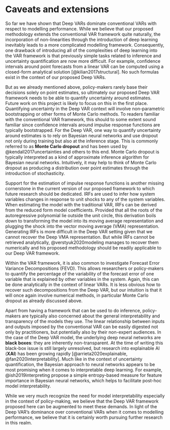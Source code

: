 # Caveats and extensions {#exten}

So far we have shown that Deep VARs dominate conventional VARs with respect to modelling performance. While we believe that our proposed methodology extends the conventional VAR framework quite naturally, the incorporation of non-linearities through the introduction of deep learning inevitably leads to a more complicated modelling framework. Consequently, one drawback of introducing all of the complexities of deep learning into the VAR framework is that previously simple tasks related to inference and uncertainty quantification are now more difficult. For example, confidence intervals around point forecasts from a linear VAR can be computed using a closed-form analytical solution [@kilian2017structural]. No such formulas exist in the context of our proposed Deep VARs.

But as we already mentioned above, policy-makers rarely base their decisions solely on point estimates, so ultimately our proposed Deep VAR framework needs to be able to quantify uncertainty around estimates. Future work on this project is likely to focus on this in the first place. Quantifying uncertainty in the Deep VAR context will involve non-parametric bootstrapping or other forms of Monte Carlo methods. To readers familiar with the conventional VAR framework, this should to some extent sound familiar since confidence intervals around impulse response functions are typically bootstrapped. For the Deep VAR, one way to quantify uncertainty around estimates is to rely on Bayesian neural networks and use dropout not only during training but also at the inference stage. This is commonly referred to as **Monte Carlo dropout** and has been used by @kendall2017uncertainties and others to this end. Monte Carlo dropout is typically interpreted as a kind of approximate inference algorithm for Bayesian neural networks. Intuitively, it may help to think of Monte Carlo dropout as producing a distribution over point estimates through the introduction of stochasticity.

Support for the estimation of impulse response functions is another missing cornerstone in the current version of our proposed framework to which future research should be dedicated. IRFs are used to infer how system variables changes in response to unit shocks to any of the system variables. When estimating the model with the traditional VAR, IRFs can be derived from the reduced form model coefficients. Provided that all the roots of the autoregressive polynomial lie outside the unit circle, this derivation boils down to transforming the model into its moving average representation and plugging the shock into the vector moving average (VMA) representation. Generating IRFs is more difficult in the Deep VAR setting given that we cannot recover the Deep VMA representation. But while IRFs cannot be retrieved analytically,  @verstyuk2020modeling manages to recover them numerically and his proposed methodology should be readily applicable to our Deep VAR framework.

Within the VAR framework, it is also common to investigate Forecast Error Variance Decompositions (FEVD). This allows researchers or policy-makers to quantify the percentage of the variability of the forecast error of one variable that is explained by other variables in the system. Again, this can be done analytically in the context of linear VARs. It is less obvious how to recover such decompositions from the Deep VAR, but our intuition is that it will once again involve numerical methods, in particular Monte Carlo dropout as already discussed above.

Apart from having a framework that can be used to do inference, policy-makers are typically also concerned about the general interpretability and transparency of the models they use. The linear relationship between inputs and outputs imposed by the conventional VAR can be easily digested not only by practitioners, but potentially also by their non-expert audiences. In the case of the Deep VAR model, the underlying deep neural networks are **black boxes**: they are inherently non-transparent. At the time of writing this black-box issue is still largely unresolved, but research into explainable AI (**XAI**) has been growing rapidly [@arrieta2020explainable, @fan2020interpretability]. Much like in the context of uncertainty quantification, the Bayesian approach to neural networks appears to be most promising when it comes to interpretable deep learning. For example, @ish2019interpreting propose a simple entropy-based measure for feature importance in Bayesian neural networks, which helps to facilitate post-hoc model interpretability.

While we very much recognize the need for model interpretability especially in the context of policy-making, we believe that the Deep VAR framework proposed here can be augmented to meet these demands. In light of the Deep VAR's dominance over conventional VARs when it comes to modelling performance, we believe that it is certainly worth pursuing further research in this realm. 




